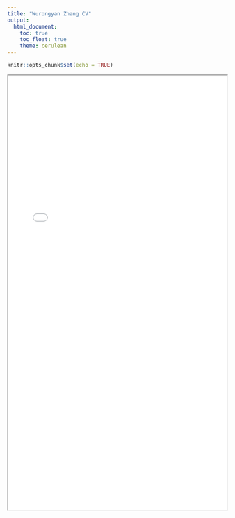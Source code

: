 ```yaml
---
title: "Wurongyan Zhang CV"
output: 
  html_document:
    toc: true
    toc_float: true
    theme: cerulean
---
```


```r
knitr::opts_chunk$set(echo = TRUE)
```

<iframe src="resume.pdf" width="100%" height="1000px">
